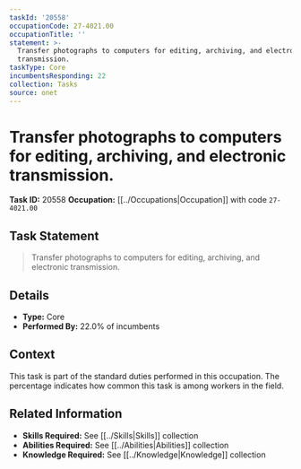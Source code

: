 ```yaml
---
taskId: '20558'
occupationCode: 27-4021.00
occupationTitle: ''
statement: >-
  Transfer photographs to computers for editing, archiving, and electronic
  transmission.
taskType: Core
incumbentsResponding: 22
collection: Tasks
source: onet
---
```

# Transfer photographs to computers for editing, archiving, and electronic transmission.

**Task ID:** 20558
**Occupation:** [[../Occupations|Occupation]] with code `27-4021.00`

## Task Statement

> Transfer photographs to computers for editing, archiving, and electronic transmission.

## Details

- **Type:** Core
- **Performed By:** 22.0% of incumbents

## Context

This task is part of the standard duties performed in this occupation. The percentage indicates how common this task is among workers in the field.

## Related Information

- **Skills Required:** See [[../Skills|Skills]] collection
- **Abilities Required:** See [[../Abilities|Abilities]] collection
- **Knowledge Required:** See [[../Knowledge|Knowledge]] collection
